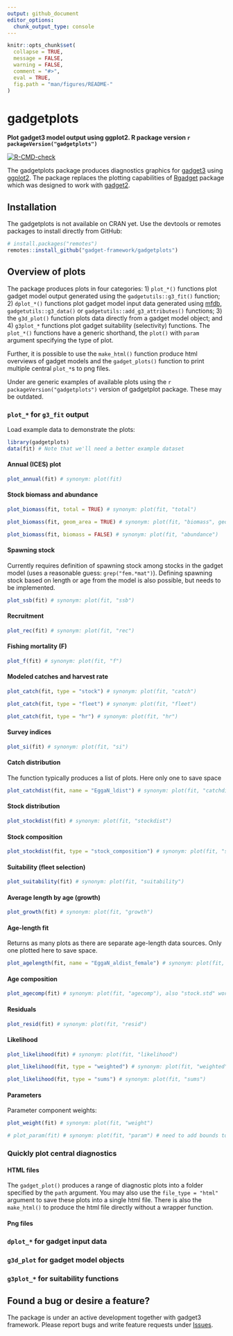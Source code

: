 ```yaml
---
output: github_document
editor_options: 
  chunk_output_type: console
---
```


```r
knitr::opts_chunk$set(
  collapse = TRUE,
  message = FALSE, 
  warning = FALSE,
  comment = "#>",
  eval = TRUE,
  fig.path = "man/figures/README-"
)
```

# gadgetplots
**Plot gadget3 model output using ggplot2. R package version `r packageVersion("gadgetplots")`**

<!-- badges: start -->
[![R-CMD-check](https://github.com/gadget-framework/gadgetplots/workflows/R-CMD-check/badge.svg)](https://github.com/gadget-framework/gadgetplots/actions)
<!-- badges: end -->

The gadgetplots package produces diagnostics graphics for [gadget3](https://github.com/gadget-framework/gadget3) using [ggplot2](https://ggplot2.tidyverse.org/reference). The package replaces the plotting capabilities of [Rgadget](https://github.com/gadget-framework/rgadget) package which was designed to work with [gadget2](https://github.com/gadget-framework/gadget2). 

## Installation

The gadgetplots is not available on CRAN yet. Use the devtools or remotes packages to install directly from GitHub:

```r
# install.packages("remotes")
remotes::install_github("gadget-framework/gadgetplots")
```

## Overview of plots

The package produces plots in four categories: 1) `plot_*()` functions plot gadget model output generated using the `gadgetutils::g3_fit()` function; 2) `dplot_*()` functions plot gadget model input data generated using  [mfdb](https://github.com/gadget-framework/mfdb), `gadgetutils::g3_data()` or `gadgetutils::add_g3_attributes()` functions; 3) the `g3d_plot()` function plots data directly from a gadget model object; and 4) `g3plot_*` functions plot gadget suitability (selectivity) functions. The `plot_*()` functions have a generic shorthand, the `plot()` with `param` argument specifying the type of plot.

Further, it is possible to use the `make_html()` function produce html overviews of gadget models and the `gadget_plots()` function to print multiple central `plot_*`s to png files. 

Under are generic examples of available plots using the `r packageVersion("gadgetplots")` version of gadgetplot package. These may be outdated. 

### `plot_*` for `g3_fit` output

Load example data to demonstrate the plots:

```r
library(gadgetplots)
data(fit) # Note that we'll need a better example dataset
```

#### Annual (ICES) plot

```r
plot_annual(fit) # synonym: plot(fit)
```

#### Stock biomass and abundance

```r
plot_biomass(fit, total = TRUE) # synonym: plot(fit, "total")
```

```r
plot_biomass(fit, geom_area = TRUE) # synonym: plot(fit, "biomass", geom_area = TRUE)
```

```r
plot_biomass(fit, biomass = FALSE) # synonym: plot(fit, "abundance")
```

#### Spawning stock

Currently requires definition of spawning stock among stocks in the gadget model (uses a reasonable guess: `grep("fem.*mat")`). Defining spawning stock based on length or age from the model is also possible, but needs to be implemented.

```r
plot_ssb(fit) # synonym: plot(fit, "ssb")
```

#### Recruitment

```r
plot_rec(fit) # synonym: plot(fit, "rec")
```

#### Fishing mortality (F)

```r
plot_f(fit) # synonym: plot(fit, "f")
```

#### Modeled catches and harvest rate

```r
plot_catch(fit, type = "stock") # synonym: plot(fit, "catch")
```

```r
plot_catch(fit, type = "fleet") # synonym: plot(fit, "fleet")
```

```r
plot_catch(fit, type = "hr") # synonym: plot(fit, "hr")
```

#### Survey indices

```r
plot_si(fit) # synonym: plot(fit, "si")
```

#### Catch distribution

The function typically produces a list of plots. Here only one to save space

```r
plot_catchdist(fit, name = "EggaN_ldist") # synonym: plot(fit, "catchdist")
```

#### Stock distribution

```r
plot_stockdist(fit) # synonym: plot(fit, "stockdist")
```

#### Stock composition

```r
plot_stockdist(fit, type = "stock_composition") # synonym: plot(fit, "stockcomp")
```


#### Suitability (fleet selection)

```r
plot_suitability(fit) # synonym: plot(fit, "suitability")
```

#### Average length by age (growth)

```r
plot_growth(fit) # synonym: plot(fit, "growth")
```

#### Age-length fit

Returns as many plots as there are separate age-length data sources. Only one plotted here to save space.

```r
plot_agelength(fit, name = "EggaN_aldist_female") # synonym: plot(fit, "agelength")
```

#### Age composition

```r
plot_agecomp(fit) # synonym: plot(fit, "agecomp"), also "stock.std" works
```

#### Residuals

```r
plot_resid(fit) # synonym: plot(fit, "resid")
```

#### Likelihood

```r
plot_likelihood(fit) # synonym: plot(fit, "likelihood")
```

```r
plot_likelihood(fit, type = "weighted") # synonym: plot(fit, "weighted")
```

```r
plot_likelihood(fit, type = "sums") # synonym: plot(fit, "sums")
```

#### Parameters

Parameter component weights:

```r
plot_weight(fit) # synonym: plot(fit, "weight")
```

```r
# plot_param(fit) # synonym: plot(fit, "param") # need to add bounds to g3_fit
```

### Quickly plot central diagnostics

#### HTML files

The `gadget_plot()` produces a range of diagnostic plots into a folder specified by the `path` argument. You may also use the `file_type = "html"` argument to save these plots into a single html file. There is also the `make_html()` to produce the html file directly without a wrapper function. 

#### Png files


### `dplot_*` for gadget input data


### `g3d_plot` for gadget model objects


### `g3plot_*` for suitability functions



## Found a bug or desire a feature?

The package is under an active development together with gadget3 framework. Please report bugs and write feature requests under [Issues](https://github.com/gadget-framework/gadgetplots/issues).




